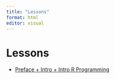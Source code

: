 ```yaml
---
title: "Lessons"
format: html
editor: visual
---
```


# Lessons

-   [Preface + Intro + Intro R Programming](preface_intro_course_r_programming.html)
